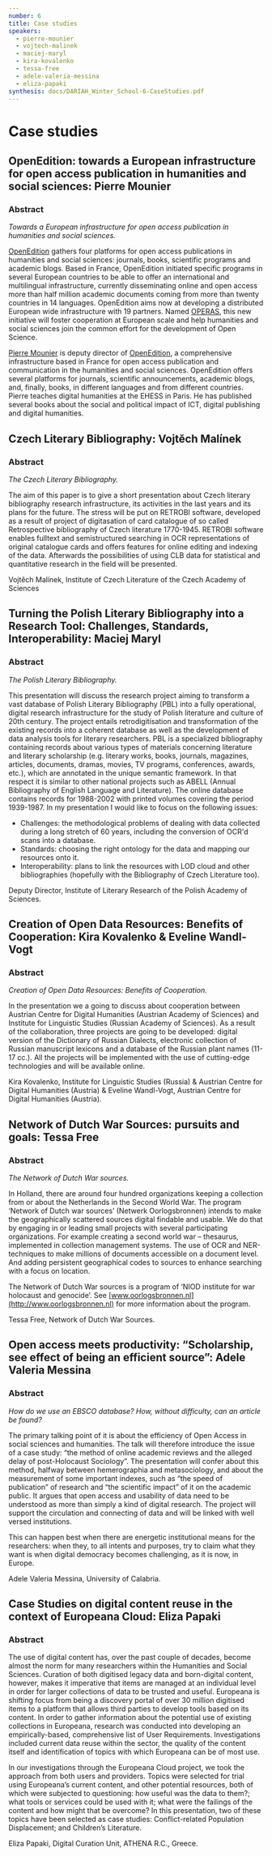 ```yaml
---
number: 6
title: Case studies
speakers:
  - pierre-mounier
  - vojtech-malinek
  - maciej-maryl
  - kira-kovalenko
  - tessa-free
  - adele-valeria-messina
  - eliza-papaki
synthesis: docs/DARIAH_Winter_School-6-CaseStudies.pdf
---
```


# Case studies

## OpenEdition: towards a European infrastructure for open access publication in humanities and social sciences: Pierre Mounier

### Abstract

_Towards a European infrastructure for open access publication in humanities and social sciences._

[OpenEdition](http://www.openedition.org/?lang=en) gathers four platforms for open access publications in humanities and social sciences: journals, books, scientific programs and academic blogs. Based in France, OpenEdition initiated specific programs in several European countries to be able to offer an international and multilingual infrastructure, currently disseminating online and open access more than half million academic documents coming from more than twenty countries in 14 languages. OpenEdition aims now at developing a distributed European wide infrastructure with 19 partners. Named [OPERAS](http://operas.hypotheses.org/), this new initiative will foster cooperation at European scale and help humanities and social sciences join the common effort for the development of Open Science.

<Download download="docs/6.1-Mounier.pdf" />

<Speakers>

<Speaker speaker="pierre-mounier">

[Pierre Mounier](http://orcid.org/0000-0003-0691-6063) is deputy director of [OpenEdition](http://www.openedition.org/?lang=en), a comprehensive infrastructure based in France for open access publication and communication in the humanities and social sciences. OpenEdition offers several platforms for journals, scientific announcements, academic blogs, and, finally, books, in different languages and from different countries. Pierre teaches digital humanities at the EHESS in Paris. He has published several books about the social and political impact of ICT, digital publishing and digital humanities.

</Speaker>

</Speakers>

## Czech Literary Bibliography: Vojtěch Malínek

### Abstract

_The Czech Literary Bibliography._

The aim of this paper is to give a short presentation about Czech literary bibliography research infrastructure, its activities in the last years and its plans for the future. The stress will be put on RETROBI software, developed as a result of project of digitasation of card catalogue of so called Retrospective bibliography of Czech literature 1770-1945. RETROBI software enables fulltext and semistructured searching in OCR representations of original catalogue cards and offers features for online editing and indexing of the data. Afterwards the possibilities of using CLB data for statistical and quantitative research in the field will be presented.

<Download download="docs/6.2-Malinek.pdf" />

<Speakers>

<Speaker speaker="vojtech-malinek">

Vojtěch Malínek, Institute of Czech Literature of the Czech Academy of Sciences

</Speaker>

</Speakers>

## Turning the Polish Literary Bibliography into a Research Tool: Challenges, Standards, Interoperability: Maciej Maryl

### Abstract

_The Polish Literary Bibliography._

This presentation will discuss the research project aiming to transform a vast database of Polish Literary Bibliography (PBL) into a fully operational, digital research infrastructure for the study of Polish literature and culture of 20th century. The project entails retrodigitisation and transformation of the existing records into a coherent database as well as the development of data analysis tools for literary researchers. PBL is a specialized bibliography containing records about various types of materials concerning literature and literary scholarship (e.g. literary works, books, journals, magazines, articles, documents, dramas, movies, TV programs, conferences, awards, etc.), which are annotated in the unique semantic framework. In that respect it is similar to other national projects such as ABELL (Annual Bibliography of English Language and Literature). The online database contains records for 1988-2002 with printed volumes covering the period 1939-1987. In my presentation I would like to focus on the following issues:

- Challenges: the methodological problems of dealing with data collected during a long stretch of 60 years, including the conversion of OCR'd scans into a database.
- Standards: choosing the right ontology for the data and mapping our resources onto it.
- Interoperability: plans to link the resources with LOD cloud and other bibliographies (hopefully with the Bibliography of Czech Literature too).

<Download download="docs/6.3-Maciej.pdf" />

<Speakers>

<Speaker speaker="maciej-maryl">

Deputy Director, Institute of Literary Research of the Polish Academy of Sciences.

</Speaker>

</Speakers>

## Creation of Open Data Resources: Benefits of Cooperation: Kira Kovalenko & Eveline Wandl-Vogt

### Abstract

_Creation of Open Data Resources: Benefits of Cooperation._

In the presentation we a going to discuss about cooperation between Austrian Centre for Digital Humanities (Austrian Academy of Sciences) and Institute for Linguistic Studies (Russian Academy of Sciences). As a result of the collaboration, three projects are going to be developed: digital version of the Dictionary of Russian Dialects, electronic collection of Russian manuscript lexicons and a database of the Russian plant names (11-17 cc.). All the projects will be implemented with the use of cutting-edge technologies and will be available online.

<Download download="docs/6.4-Kovalenko.pdf" />

<Speakers>

<Speaker speaker="kira-kovalenko">

Kira Kovalenko, Institute for Linguistic Studies (Russia) &amp; Austrian Centre for Digital Humanities (Austria) &amp; Eveline Wandl-Vogt, Austrian Centre for Digital Humanities (Austria).

</Speaker>

</Speakers>

## Network of Dutch War Sources: pursuits and goals: Tessa Free

### Abstract

_The Network of Dutch War sources._

In Holland, there are around four hundred organizations keeping a collection from or about the Netherlands in the Second World War. The program ‘Network of Dutch war sources’ (Netwerk Oorlogsbronnen) intends to make the geographically scattered sources digital findable and usable. We do that by engaging in or leading small projects with several participating organizations. For example creating a second world war – thesaurus, implemented in collection management systems. The use of OCR and NER-techniques to make millions of documents accessible on a document level. And adding persistent geographical codes to sources to enhance searching with a focus on location.

The Network of Dutch War sources is a program of ‘NIOD institute for war holocaust and genocide’. See [www.oorlogsbronnen.nl](http://www.oorlogsbronnen.nl) for more information about the program.

<Download download="docs/6.5-Free.pdf" />

<Speakers>

<Speaker speaker="tessa-free">

Tessa Free, Network of Dutch War Sources.

</Speaker>

</Speakers>

## Open access meets productivity: “Scholarship, see effect of being an efficient source”: Adele Valeria Messina

### Abstract

_How do we use an EBSCO database? How, without difficulty, can an article be found?_

The primary talking point of it is about the efficiency of Open Access in social sciences and humanities. The talk will therefore introduce the issue of a case study: “the method of online academic reviews and the alleged delay of post-Holocaust Sociology”. The presentation will confer about this method, halfway between hemerographia and metasociology, and about the measurement of some important indexes, such as “the speed of publication” of research and “the scientific impact” of it on the academic public. It argues that open access and usability of data need to be understood as more than simply a kind of digital research. The project will support the circulation and connecting of data and will be linked with well versed institutions.

This can happen best when there are energetic institutional means for the researchers: when they, to all intents and purposes, try to claim what they want is when digital democracy becomes challenging, as it is now, in Europe.

<Download download="docs/6.6-Messina.pdf" />

<Speakers>

<Speaker speaker="adele-valeria-messina">

Adele Valeria Messina, University of Calabria.

</Speaker>

</Speakers>

## Case Studies on digital content reuse in the context of Europeana Cloud: Eliza Papaki

### Abstract

The use of digital content has, over the past couple of decades, become almost the norm for many researchers within the Humanities and Social Sciences. Curation of both digitised legacy data and born-digital content, however, makes it imperative that items are managed at an individual level in order for larger collections of data to be trusted and useful. Europeana is shifting focus from being a discovery portal of over 30 million digitised items to a platform that allows third parties to develop tools based on its content. In order to gather information about the potential use of existing collections in Europeana, research was conducted into developing an empirically-based, comprehensive list of User Requirements. Investigations included current data reuse within the sector, the quality of the content itself and identification of topics with which Europeana can be of most use.

In our investigations through the Europeana Cloud project, we took the approach from both users and providers. Topics were selected for trial using Europeana’s current content, and other potential resources, both of which were subjected to questioning: how useful was the data to them?; what tools or services could be used with it; what were the failings of the content and how might that be overcome? In this presentation, two of these topics have been selected as case studies: Conflict-related Population Displacement; and Children’s Literature.

<Download download="docs/6.7-Papaki.pdf" />

<Speakers>

<Speaker speaker="eliza-papaki">

Eliza Papaki, Digital Curation Unit, ATHENA R.C., Greece.

</Speaker>

</Speakers>
